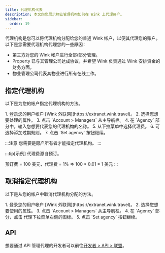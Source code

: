 ```yaml
---
title: 代理机构代表
description: 本文向您展示物业管理机构如何在 Wink 上代理房产。
sidebar:
  order: 19
---
```


代理机构是您可以将代理机构分配给您的普通 Wink 帐户，以便其代理您的账户。以下是您需要代理机构代理您的一些原因：

* 第三方对您的 Wink 帐户进行全部/部分管理。
* Property 已与其管理公司达成协议，并希望 Wink 负责通过 Wink 安排资金的财务方面。
* 物业管理公司代表其物业进行所有在线工作。

## 指定代理机构

以下是为您的帐户指定代理机构的方法。

<Steps>
  1. 登录您的用户帐户 [Wink 外联网](https://extranet.wink.travel)。
  2. 选择您想要处理的属性。
  3. 点击 `Account > Managers` 从主导航栏。
  4. 在 `Agency` 部分中，输入您想要代表您的代理机构的名称。
  5. 从下拉菜单中选择代理费。
  6. 可选择添加过期规则。
  7. 点击 `Set agency` 按钮继续。
</Steps>


:::注意
您需要是房产所有者才能指定代理机构。
:::

:::tip\[示例]
代理费源自预订。

预订费 = 100 美元，代理费 = 1% => 100 \* 0.01 = 1 美元
:::

## 取消指定代理机构

以下是从您的帐户中取消代理机构分配的方法。

<Steps>
  1. 登录您的用户帐户 [Wink 外联网](https://extranet.wink.travel)。
  2. 选择您想要使用的属性。
  3. 点击 `Account > Managers` 从主导航栏。
  4. 在 `Agency` 部分，点击 <Badge text="x" variant="danger" size="small" /> 代理下拉菜单右侧的图标。
  5. 点击 `Set agency` 按钮继续。
</Steps>


## API

想要通过 API 管理代理的开发者可以前往[开发者 > API > 联盟](/developers/apis/#affiliate-api)。

